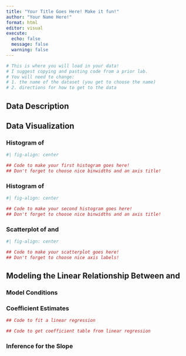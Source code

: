 ```yaml
---
title: "Your Title Goes Here! Make it fun!"
author: "Your Name Here!"
format: html
editor: visual
execute: 
  echo: false
  message: false
  warning: false
---
```


```r
# This is where you will load in your data! 
# I suggest copying and pasting code from a prior lab. 
# You will need to change: 
# 1. the name of the dataset (you get to choose the name)
# 2. directions for how to get to the data


```

## Data Description

<!-- In this section you are to describe your dataset! -->

<!-- 1. Describe the context of your dataset in your own words! -->

<!-- 2. Tell me why you picked this dataset -->

<!-- 3. Describe the two variables you are interested in. One should be the -->

<!-- explanatory variable and one should be the response. -->

## Data Visualization

<!-- In this section you create three visualizations of your data -->

### Histogram of <INSERT NAME OF RESPONSE VARIABLE>

```r
#| fig-align: center

## Code to make your first histogram goes here! 
## Don't forget to choose nice binwidths and an axis title!


```

<!-- Here is where you describe what you see in the histogram. Your description must include the following components: center, spread, shape, outliers -->

### Histogram of <INSERT NAME OF EXPLANATORY VARIABLE>

```r
#| fig-align: center

## Code to make your second histogram goes here! 
## Don't forget to choose nice binwidths and an axis title!


```

<!-- Here is where you describe what you see in the histogram. Your description must include the following components: center, spread, shape, outliers -->

### Scatterplot of <INSERT NAME OF RESPONSE VARIABLE> and <INSERT NAME OF EXPLANATORY VARIABLE>

```r
#| fig-align: center

## Code to make your scatterplot goes here! 
## Don't forget to choose nice axis labels!


```

<!-- Here is where you describe what you see in the scatterplot. Your description must include the following components: direction, shape, strength, outliers -->

## Modeling the Linear Relationship Between <INSERT NAME OF RESPONSE VARIABLE> and <INSERT NAME OF EXPLANATORY VARIABLE>

### Model Conditions

<!-- Here is where you describe the four conditions (LINE) for linear regression.  -->

<!-- State what the condition is and if you believe it is / is not violated IN THE CONTEXT OF YOUR DATA! -->

### Coefficient Estimates

```r
## Code to fit a linear regression

## Code to get coefficient table from linear regression

```

### Inference for the Slope

<!-- Here is where you describe the decision for the hypothesis test for whether the slope is 0.  -->

<!-- Here is where you interpret the confidence interval for the true slope. -->
